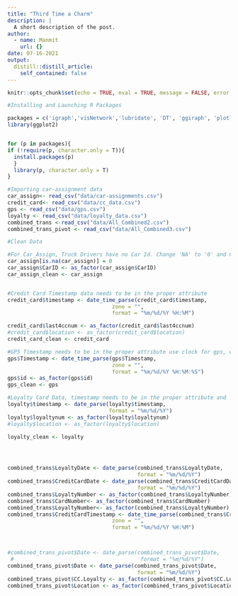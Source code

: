 ```yaml
---
title: "Third Time a Charm"
description: |
  A short description of the post.
author:
  - name: Manmit
    url: {}
date: 07-16-2021
output:
  distill::distill_article:
    self_contained: false
---
```


```r
knitr::opts_chunk$set(echo = TRUE, eval = TRUE, message = FALSE, error = FALSE, fig.retina = 3)
```

```r
#Installing and Launching R Packages

packages = c('igraph','visNetwork','lubridate', 'DT', 'ggiraph', 'plotly', 'tidyverse', 'raster', 'sf', 'tmap', 'clock', 'rgdal','dplyr','sugrrants', 'hms', 'esquisse','Radviz', 'crosstalk','timetk', 'tidygraph', 'ggraph', 'ggrepel', 'psych', 'htmltools')
library(ggplot2)


for (p in packages){
if (!require(p, character.only = T)){
  install.packages(p)
  }
  library(p, character.only = T)
}
```

```r
#Importing car-assignment data
car_assign<- read_csv("data/car-assignments.csv")
credit_card<- read_csv("data/cc_data.csv")
gps <- read_csv("data/gps.csv")
loyalty <- read_csv("data/loyalty_data.csv")
combined_trans <-read_csv("data/All_Combined2.csv")
combined_trans_pivot <- read_csv("data/All_Combined3.csv")

``` 

```r
#Clean Data

#For Car_Assign, Truck Drivers have no Car Id. Change 'NA' to '0' and CarID used as_factor
car_assign[is.na(car_assign)] = 0
car_assign$CarID <- as_factor(car_assign$CarID)
car_assign_clean <- car_assign


#Credit Card Timestamp data needs to be in the proper attribute
credit_card$timestamp <- date_time_parse(credit_card$timestamp,
                                 zone = "",
                                 format = "%m/%d/%Y %H:%M")

credit_card$last4ccnum <- as_factor(credit_card$last4ccnum)
#credit_card$location <- as_factor(credit_card$location)
credit_card_clean <- credit_card

#GPS Timestamp needs to be in the proper attribute use clock for gps, can separate by different day.see the get_minute and the other clock code chunks
gps$Timestamp <- date_time_parse(gps$Timestamp,
                                 zone = "",
                                 format = "%m/%d/%Y %H:%M:%S")
gps$id <- as_factor(gps$id)
gps_clean <- gps

#Loyalty Card Data, timestamp needs to be in the proper attribute and  loyalty number as factor
loyalty$timestamp <- date_parse(loyalty$timestamp,
                                format = "%m/%d/%Y")
loyalty$loyaltynum <- as_factor(loyalty$loyaltynum)
#loyalty$location <- as_factor(loyalty$location)

loyalty_clean <- loyalty




combined_trans$LoyaltyDate <- date_parse(combined_trans$LoyaltyDate,
                                         format = "%m/%d/%Y")
combined_trans$CreditCardDate <- date_parse(combined_trans$CreditCardDate,
                                         format = "%m/%d/%Y")
combined_trans$LoyaltyNumber <- as_factor(combined_trans$LoyaltyNumber)
combined_trans$CardNumber<- as_factor(combined_trans$CardNumber)
combined_trans$LoyaltyNumber<- as_factor(combined_trans$LoyaltyNumber)
combined_trans$CreditCardTimestamp <- date_time_parse(combined_trans$CreditCardTimestamp,
                                 zone = "",
                                 format = "%m/%d/%Y %H:%M")



#combined_trans_pivot$Date <- date_parse(combined_trans_pivot$Date,
 #                                        format = "%m/%d/%Y")
combined_trans_pivot$Date <- date_parse(combined_trans_pivot$Date,
                                         format = "%m/%d/%Y")
combined_trans_pivot$CC.Loyalty <- as_factor(combined_trans_pivot$CC.Loyalty)
combined_trans_pivot$Location <- as_factor(combined_trans_pivot$Location)

```


